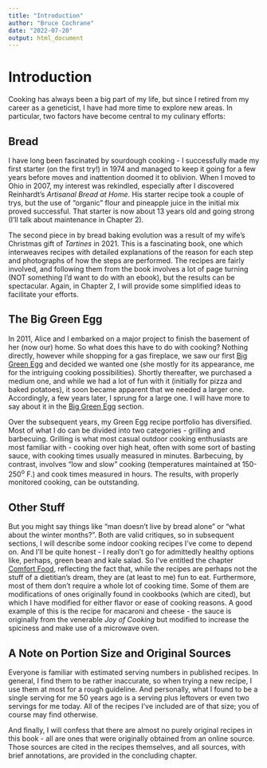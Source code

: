 ```yaml
---
title: "Introduction"
author: "Bruce Cochrane"
date: "2022-07-20"
output: html_document
---
```

# Introduction 

Cooking has always been a big part of my life, but since I retired from my career as a geneticist, I have had more time to explore new areas.  In particular, two factors have become central to my culinary efforts:

## Bread

I have long been fascinated by sourdough cooking - I successfully made my first starter (on the first try!) in 1974 and managed to keep it going for a few years before moves and inattention doomed it to oblivion.  When I moved to Ohio in 2007, my interest was rekindled, especially after I discovered Reinhardt's *Artisanal Bread at Home*.  His starter recipe took a couple of trys, but the use of "organic" flour and pineapple juice in the initial mix proved successful.  That starter is now about 13 years old and going strong (I'll talk about maintenance in Chapter 2).  

The second piece in by bread baking evolution was a result of my wife's Christmas gift of *Tartines* in 2021.  This is a fascinating book, one which interweaves recipes with detailed explanations of the reason for each step and photographs of how the steps are performed.  The recipes are fairly involved, and following them from the book involves a lot of page turning (NOT something I'd want to do with an ebook), but the results can be spectacular.  Again, in Chapter 2, I will provide some simplified ideas to facilitate your efforts.

## The Big Green Egg

In 2011, Alice and I embarked on a major project to finish the basement of her (now our) home.  So what does this have to do with cooking?  Nothing directly, however while shopping for a gas fireplace, we saw our first [Big Green Egg](http://www.biggreeneg.com) and decided we wanted one (she mostly for its appearance, me for the intriguing cooking possibilities).  Shortly thereafter, we purchased a medium one, and while we had a lot of fun with it (initially for pizza and baked potatoes), it soon became apparent that we needed a larger one.  Accordingly, a few years later, I sprung for a large one.  I will have more to say about it in the [Big Green Egg](#bge) section.

Over the subsequent years, my Green Egg recipe portfolio has diversified.  Most of what I do can be divided into two categories - grilling and barbecuing.  Grilling is what most casual outdoor cooking enthusiasts are most familiar with - cooking over high heat, often with some sort of basting sauce, with cooking times usually measured in minutes.  Barbecuing, by contrast, involves "low and slow" cooking (temperatures maintained at 150-250^o^ F.) and cook times measured in hours.  The results, with properly monitored cooking, can be outstanding.


## Other Stuff

But you might say things like "man doesn't live by bread alone" or "what about the winter months?".  Both are valid critiques, so in subsequent sections, I will describe some indoor cooking recipes I've come to depend on.  And I'll be quite honest - I really don't go for admittedly healthy options like, perhaps, green bean and kale salad.  So I've entitled the chapter [Comfort Food](#comfort), reflecting the fact that, while the recipes are perhaps not the stuff of a dietitian's dream, they are (at least to me) fun to eat.  Furthermore, most of them don't require a whole lot of cooking time. Some of them are modifications of ones originally found in cookbooks (which are cited), but which I have modified for either flavor or ease of cooking reasons.  A good example of this is the recipe for macaroni and cheese - the sauce is originally from the venerable *Joy of Cooking* but modified to increase the spiciness and make use of a microwave oven.

## A Note on Portion Size and Original Sources

Everyone is familiar with estimated serving numbers in published recipes.  In general, I find them to be rather inaccurate, so when trying a new recipe,  I use them at most for a rough guideline.  And personally, what I found to be a single serving for me 50 years ago is  a serving plus leftovers or even two servings for me today.  All of the recipes I've included are of that size; you of course may find otherwise.

And finally, I will confess that there are almost no purely original recipes in this book - all are ones that were originally obtained from an online source. Those sources are cited in the recipes themselves, and all sources, with brief annotations, are provided in the concluding chapter. 



